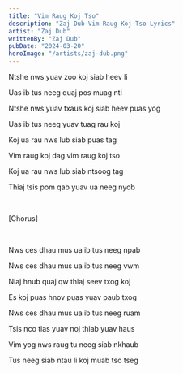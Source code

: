 ```yaml
---
title: "Vim Raug Koj Tso"
description: "Zaj Dub Vim Raug Koj Tso Lyrics"
artist: "Zaj Dub"
writtenBy: "Zaj Dub"
pubDate: "2024-03-20"
heroImage: "/artists/zaj-dub.png"
---
```


Ntshe nws yuav zoo koj siab heev li

Uas ib tus neeg quaj pos muag nti

Ntshe nws yuav txaus koj siab heev puas yog

Uas ib tus neeg yuav tuag rau koj

Koj ua rau nws lub siab puas tag

Vim raug koj dag vim raug koj tso

Koj ua rau nws lub siab ntsoog tag

Thiaj tsis pom qab yuav ua neeg nyob

<br />

[Chorus]

<br />

Nws ces dhau mus ua ib tus neeg npab

Nws ces dhau mus ua ib tus neeg vwm

Niaj hnub quaj qw thiaj seev txog koj

Es koj puas hnov puas yuav paub txog

Nws ces dhau mus ua ib tus neeg ruam

Tsis nco tias yuav noj thiab yuav haus

Vim yog nws raug tu neeg siab nkhaub

Tus neeg siab ntau li koj muab tso tseg
